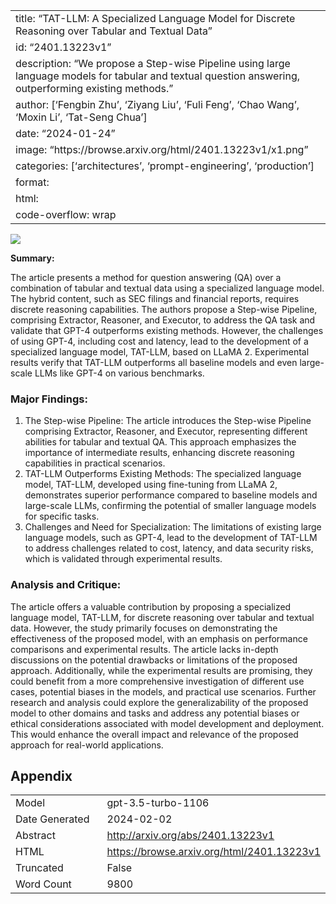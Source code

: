 
---
title: "TAT-LLM: A Specialized Language Model for Discrete Reasoning over Tabular and Textual Data"
id: "2401.13223v1"
description: "We propose a Step-wise Pipeline using large language models for tabular and textual question answering, outperforming existing methods."
author: ['Fengbin Zhu', 'Ziyang Liu', 'Fuli Feng', 'Chao Wang', 'Moxin Li', 'Tat-Seng Chua']
date: "2024-01-24"
image: "https://browse.arxiv.org/html/2401.13223v1/x1.png"
categories: ['architectures', 'prompt-engineering', 'production']
format:
  html:
    code-overflow: wrap
---

![](https://browse.arxiv.org/html/2401.13223v1/x1.png)

**Summary:**

The article presents a method for question answering (QA) over a combination of tabular and textual data using a specialized language model. The hybrid content, such as SEC filings and financial reports, requires discrete reasoning capabilities. The authors propose a Step-wise Pipeline, comprising Extractor, Reasoner, and Executor, to address the QA task and validate that GPT-4 outperforms existing methods. However, the challenges of using GPT-4, including cost and latency, lead to the development of a specialized language model, TAT-LLM, based on LLaMA 2. Experimental results verify that TAT-LLM outperforms all baseline models and even large-scale LLMs like GPT-4 on various benchmarks.

### Major Findings:
1. The Step-wise Pipeline: The article introduces the Step-wise Pipeline comprising Extractor, Reasoner, and Executor, representing different abilities for tabular and textual QA. This approach emphasizes the importance of intermediate results, enhancing discrete reasoning capabilities in practical scenarios.
2. TAT-LLM Outperforms Existing Methods: The specialized language model, TAT-LLM, developed using fine-tuning from LLaMA 2, demonstrates superior performance compared to baseline models and large-scale LLMs, confirming the potential of smaller language models for specific tasks.
3. Challenges and Need for Specialization: The limitations of existing large language models, such as GPT-4, lead to the development of TAT-LLM to address challenges related to cost, latency, and data security risks, which is validated through experimental results.

### Analysis and Critique:
The article offers a valuable contribution by proposing a specialized language model, TAT-LLM, for discrete reasoning over tabular and textual data. However, the study primarily focuses on demonstrating the effectiveness of the proposed model, with an emphasis on performance comparisons and experimental results. The article lacks in-depth discussions on the potential drawbacks or limitations of the proposed approach. Additionally, while the experimental results are promising, they could benefit from a more comprehensive investigation of different use cases, potential biases in the models, and practical use scenarios. Further research and analysis could explore the generalizability of the proposed model to other domains and tasks and address any potential biases or ethical considerations associated with model development and deployment. This would enhance the overall impact and relevance of the proposed approach for real-world applications.

## Appendix

|          |          |
|----------|----------|
| Model     | gpt-3.5-turbo-1106       |
| Date Generated     | 2024-02-02       |
| Abstract | [http://arxiv.org/abs/2401.13223v1](http://arxiv.org/abs/2401.13223v1)        |
| HTML     | [https://browse.arxiv.org/html/2401.13223v1](https://browse.arxiv.org/html/2401.13223v1)       |
| Truncated       | False       |
| Word Count       | 9800       |